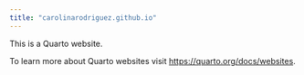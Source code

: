 ```yaml
---
title: "carolinarodriguez.github.io"
---
```


This is a Quarto website.

To learn more about Quarto websites visit <https://quarto.org/docs/websites>.
